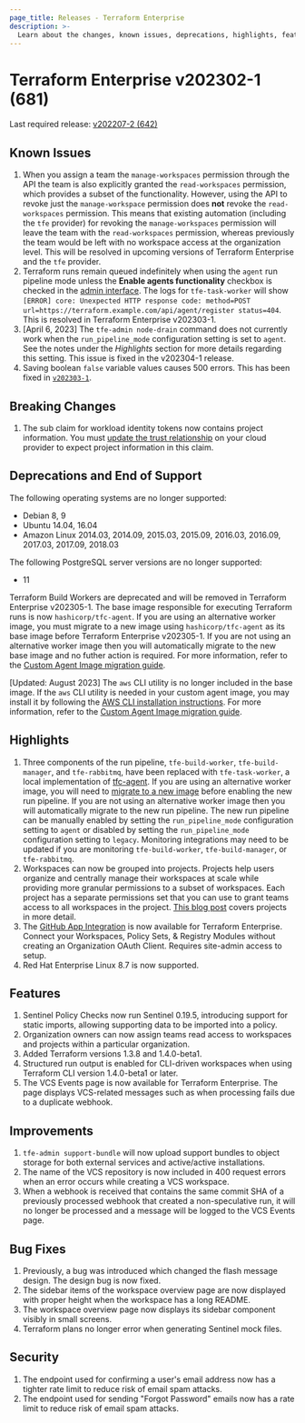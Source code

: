 ```yaml
---
page_title: Releases - Terraform Enterprise
description: >-
  Learn about the changes, known issues, deprecations, highlights, features, improvements, bug fixes, and security fixes for the v202302-1 (681) release.
---
```


# Terraform Enterprise v202302-1 (681)

Last required release: [v202207-2 (642)](/terraform/enterprise/releases/2022/v202207-2)

## Known Issues

1. When you assign a team the `manage-workspaces` permission through the API the team is also explicitly granted the `read-workspaces` permission, which provides a subset of the functionality. However, using the API to revoke just the `manage-workspace` permission does **not** revoke the `read-workspaces` permission. This means that existing automation (including the `tfe` provider) for revoking the `manage-workspaces` permission will leave the team with the `read-workspaces` permission, whereas previously the team would be left with no workspace access at the organization level. This will be resolved in upcoming versions of Terraform Enterprise and the `tfe` provider.
1. Terraform runs remain queued indefinitely when using the `agent` run pipeline mode unless the **Enable agents functionality** checkbox is checked in the [admin interface](/terraform/enterprise/admin/application/admin-access). The logs for `tfe-task-worker` will show `[ERROR] core: Unexpected HTTP response code: method=POST url=https://terraform.example.com/api/agent/register status=404`. This is resolved in Terraform Enterprise v202303-1.
1. [April 6, 2023] The `tfe-admin node-drain` command does not currently work when the `run_pipeline_mode` configuration setting is set to `agent`. See the notes under the _Highlights_ section for more details regarding this setting. This issue is fixed in the v202304-1 release.
1. Saving boolean `false` variable values causes 500 errors. This has been fixed in [`v202303-1`](/terraform/enterprise/releases/2023/v202303-1#bug-fixes).

## Breaking Changes

1. The sub claim for workload identity tokens now contains project information. You must [update the trust relationship](https://support.hashicorp.com/hc/en-us/articles/13138701895699-Updating-Workload-Identity-for-Projects) on your cloud provider to expect project information in this claim.

## Deprecations and End of Support

The following operating systems are no longer supported:

  * Debian 8, 9
  * Ubuntu 14.04, 16.04
  * Amazon Linux 2014.03, 2014.09, 2015.03, 2015.09, 2016.03, 2016.09, 2017.03, 2017.09, 2018.03

The following PostgreSQL server versions are no longer supported:

  * 11

Terraform Build Workers are deprecated and will be removed in Terraform Enterprise v202305-1. The base image responsible for executing Terraform runs is now `hashicorp/tfc-agent`. If you are using an alternative worker image, you must migrate to a new image using `hashicorp/tfc-agent` as its base image before Terraform Enterprise v202305-1. If you are not using an alternative worker image then you will automatically migrate to the new base image and no futher action is required. For more information, refer to the [Custom Agent Image migration guide](/terraform/enterprise/admin/infrastructure/worker-to-agent-migration).

[Updated: August 2023] The `aws` CLI utility is no longer included in the base image. If the `aws` CLI utility is needed in your custom agent image, you may install it by following the [AWS CLI installation instructions](https://docs.aws.amazon.com/cli/latest/userguide/getting-started-install.html). For more information, refer to the [Custom Agent Image migration guide](/terraform/enterprise/admin/infrastructure/worker-to-agent-migration).

## Highlights

1. Three components of the run pipeline, `tfe-build-worker`, `tfe-build-manager`, and `tfe-rabbitmq`, have been replaced with `tfe-task-worker`, a local implementation of [tfc-agent](https://hub.docker.com/r/hashicorp/tfc-agent). If you are using an alternative worker image, you will need to [migrate to a new image](/terraform/enterprise/admin/infrastructure/worker-to-agent-migration) before enabling the new run pipeline. If you are not using an alternative worker image then you will automatically migrate to the new run pipeline. The new run pipeline can be manually enabled by setting the `run_pipeline_mode` configuration setting to `agent` or disabled by setting the `run_pipeline_mode` configuration setting to `legacy`. Monitoring integrations may need to be updated if you are monitoring `tfe-build-worker`, `tfe-build-manager`, or `tfe-rabbitmq`.
1. Workspaces can now be grouped into projects. Projects help users organize and centrally manage their workspaces at scale while providing more granular permissions to a subset of workspaces. Each project has a separate permissions set that you can use to grant teams access to all workspaces in the project. [This blog post](https://www.hashicorp.com/blog/terraform-cloud-adds-projects-to-organize-workspaces-at-scale) covers projects in more detail.
1. The [GitHub App Integration](/terraform/enterprise/admin/application/github-app-integration) is now available for Terraform Enterprise. Connect your Workspaces, Policy Sets, & Registry Modules without creating an Organization OAuth Client. Requires site-admin access to setup.
1. Red Hat Enterprise Linux 8.7 is now supported.

## Features

1. Sentinel Policy Checks now run Sentinel 0.19.5, introducing support for static imports, allowing supporting data to be imported into a policy.
1. Organization owners can now assign teams read access to workspaces and projects within a particular organization.
1. Added Terraform versions 1.3.8 and 1.4.0-beta1.
1. Structured run output is enabled for CLI-driven workspaces when using Terraform CLI version 1.4.0-beta1 or later.
1. The VCS Events page is now available for Terraform Enterprise. The page displays VCS-related messages such as when processing fails due to a duplicate webhook.

## Improvements

1. `tfe-admin support-bundle` will now upload support bundles to object storage for both external services and active/active installations.
1. The name of the VCS repository is now included in 400 request errors when an error occurs while creating a VCS workspace.
1. When a webhook is received that contains the same commit SHA of a previously processed webhook that created a non-speculative run, it will no longer be processed and a message will be logged to the VCS Events page.

## Bug Fixes

1. Previously, a bug was introduced which changed the flash message design. The design bug is now fixed.
1. The sidebar items of the workspace overview page are now displayed with proper height when the workspace has a long README.
1. The workspace overview page now displays its sidebar component visibly in small screens.
1. Terraform plans no longer error when generating Sentinel mock files.

## Security

1. The endpoint used for confirming a user's email address now has a tighter rate limit to reduce risk of email spam attacks.
1. The endpoint used for sending "Forgot Password" emails now has a rate limit to reduce risk of email spam attacks.
